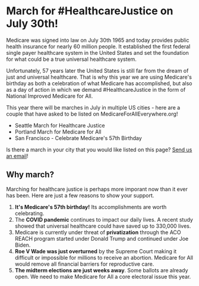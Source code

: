 
<Layout pageTitle="Marches & Rallies" activeHeaderLink="March" sidebarLinks={MarchSidebarLinks}>

# March for #HealthcareJustice on July 30th!

Medicare was signed into law on July 30th 1965 and today provides public health insurance for nearly 60 million people. It established the first federal single payer healthcare system in the United States and set the foundation for what could be a true universal healthcare system.

Unfortunately, 57 years later the United States is still far from the dream of just and universal healthcare. That is why this year we are using Medicare's birthday as both a celebration of what Medicare has accomplished, but also as a day of action in which we demand #HealthcareJustice in the form of National Improved Medicare for All.

This year there will be marches in July in multiple US cities - here are a couple that have asked to be listed on MedicareForAllEverywhere.org!

* <Link to='/march/seattle'>Seattle March for Healthcare Justice</Link>
* <Link to='/march/portland'>Portland March for Medicare for All</Link>
* <Link to='/march/san-francisco'>San Francisco - Celebrate Medicare's 57th Birthday</Link>

Is there a march in your city that you would like listed on this page? <a href="mailto:massmovement.healthcare@gmail.com">Send us an email</a>!

## Why march?

Marching for healthcare justice is perhaps more imporant now than it ever has been. Here are just a few reasons to show your support.

1. **It's Medicare's 57th birthday!** Its accomplishments are worth celebrating.
2. The **COVID pandemic** continues to impact our daily lives. A recent study showed that universal healthcare could have saved up to 330,000 lives.
3. Medicare is currently under threat of **privatization** through the ACO REACH program started under Donald Trump and continued under Joe Biden.
4. **Roe V Wade was just overturned** by the Supreme Court making it difficult or impossible for millions to receive an abortion. Medicare for All would remove all financial barriers for reproductive care.
5. **The midterm elections are just weeks away**. Some ballots are already open. We need to make Medicare for All a core electoral issue this year.

</Layout>
